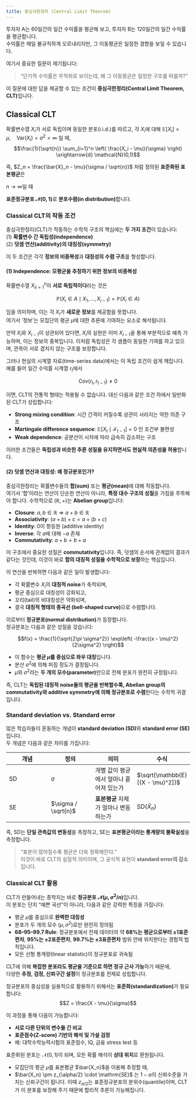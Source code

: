 ```yaml
---
title: 중심극한정리 (Central Limit Theorem)
---
```

투자자 A는 60일간의 일간 수익률을 평균해 보고, 투자자 B는 120일간의 일간 수익률을 평균합니다.  
수익률은 매일 불규칙하게 오르내리지만, 그 이동평균은 일정한 경향을 보일 수 있습니다.

여기서 중요한 질문이 제기됩니다:

> “단기적 수익률은 무작위로 보이는데, 왜 그 이동평균은 일정한 구조를 따를까?”

이 질문에 대한 답을 제공할 수 있는 조건이 **중심극한정리(Central Limit Theorem, CLT)**입니다.

## Classical CLT

확률변수열 ${X_i}$가 서로 독립이며 동일한 분포(i.i.d.)를 따르고, 각 $X_i$에 대해
$\mathbb{E}[X_i] = \mu,\quad \mathrm{Var}(X_i) = \sigma^2 < \infty$ 일 때,
$$\frac{1}{\sqrt{n}} \sum_{i=1}^n \left( \frac{X_i - \mu}{\sigma} \right) \xrightarrow{d} \mathcal{N}(0,1)$$

즉, $Z_n = \frac{\bar{X}_n - \mu}{\sigma / \sqrt{n}}$ 처럼 정의된 **표준화된 표본평균**은 

$n \to \infty$일 때 

**표준정규분포 $\mathcal{N}(0,1)$**로 **분포수렴(in distribution)**합니다.


### Classical CLT의 작동 조건

중심극한정리(CLT)가 작동하는 수학적 구조의 핵심에는 **두 가지 조건**이 있습니다:  
(1) **확률변수 간 독립성(independence)**  
(2) **덧셈 연산(additivity)의 대칭성(symmetry)**

이 두 조건은 각각 **정보의 비중복성**과 **대칭성의 수렴 구조**를 형성합니다.

#### (1) Independence: 모평균을 추정하기 위한 정보의 비중복성

확률변수열 ${X_i}_{i=1}^n$이 **서로 독립적이다**라는 것은

$$\mathbb{P}(X_i \in A \mid X_1, \dots, X_{i-1}) = \mathbb{P}(X_i \in A)$$

임을 의미하며, 이는 각 $X_i$가 **새로운 정보**를 제공함을 뜻합니다.  
여기서 ‘정보’는 모집단의 평균 $\mu$에 대한 추론에 기여하는 요소로 해석됩니다.

만약 $X_i$와 $X_{i-1}$이 상관되어 있다면, $X_i$의 실현은 이미 $X_{i-1}$을 통해 부분적으로 예측 가능하며, 이는 정보의 중복입니다.  이처럼 독립성은 각 샘플이 동일한 기여를 하고 있으며, 관측이 서로 겹치지 않는 구조를 보장합니다.

그러나 현실의 시계열 자료(time-series data)에서는 이 독립 조건이 쉽게 깨집니다.  
예를 들어 일간 수익률 시계열 ${r_t}$에서

$$\mathrm{Cov}(r_t, r_{t-1}) \neq 0$$

이면, CLT의 전통적 형태는 적용될 수 없습니다. 대신 다음과 같은 조건 하에서 일반화된 CLT가 성립합니다:

- **Strong mixing condition**: 시간 간격이 커질수록 상관이 사라지는 약한 의존 구조
- **Martingale difference sequence**: $\mathbb{E}[X_t \mid \mathcal{F}_{t-1}] = 0$ 인 조건부 불편성
- **Weak dependence**: 공분산이 시차에 따라 급속히 감소하는 구조

이러한 조건들은 **독립성과 비슷한 추론 성질을 유지하면서도 현실적 의존성을 허용**합니다.


#### (2) 덧셈 연산과 대칭성: 왜 정규분포인가?

중심극한정리는 확률변수들의 **합(sum)** 또는 **평균(mean)**에 대해 작동합니다.  
여기서 ‘합’이라는 연산이 단순한 연산이 아니라, **특정 대수 구조의 성질**을 가짐을 주목해야 합니다.
수학적으로 $(\mathbb{R}, +)$는 **Abelian group**입니다:

- **Closure**: $a, b \in \mathbb{R} \Rightarrow a + b \in \mathbb{R}$
- **Associativity**: $(a + b) + c = a + (b + c)$
- **Identity**: $0$이 항등원 (additive identity)
- **Inverse**: 각 $a$에 대해 $-a$ 존재
- **Commutativity**: $a + b = b + a$

이 구조에서 중요한 성질은 **commutativity**입니다.  즉, 덧셈의 순서에 관계없이 결과가 같다는 것인데, 이것이 바로 **합의 대칭적 성질을 수학적으로 보장**하는 핵심입니다.

이 연산을 반복하면 다음과 같은 일이 발생합니다:

- 각 확률변수 $X_i$의 **대칭적 noise**가 축적되며,
- 평균 중심으로 대칭성이 강화되고,
- 꼬리(tail)의 비대칭성은 약화되며,
- 결국 **대칭적 형태의 종곡선 (bell-shaped curve)**으로 수렴합니다.

이로부터 **정규분포(normal distribution)**가 등장합니다.  
정규분포는 다음과 같은 성질을 갖습니다:

$$f(x) = \frac{1}{\sqrt{2\pi \sigma^2}} \exp\left( -\frac{(x - \mu)^2}{2\sigma^2} \right)$$

- 이 함수는 **평균 $\mu$를 중심으로 좌우 대칭**입니다.
- 분산 $\sigma^2$에 의해 퍼짐 정도가 결정됩니다.
- $\mu$와 $\sigma^2$라는 **두 개의 모수(parameter)**만으로 전체 분포가 완전히 규정됩니다.

즉, CLT는 **독립된 대칭적 noise들의 평균을 반복할수록, Abelian group의 commutativity와 additive symmetry에 의해 정규분포로 수렴**한다는 수학적 귀결입니다.


### Standard deviation vs. Standard error

많은 학습자들이 혼동하는 개념이 **standard deviation (SD)**와 **standard error (SE)**입니다.  
두 개념은 다음과 같은 차이를 가집니다:

|개념|정의|의미|수식|
|---|---|---|---|
|SD|$\sigma$|개별 값이 평균에서 얼마나 흩어져 있는가|$\sqrt{\mathbb{E}[(X - \mu)^2]}$|
|SE|$\sigma / \sqrt{n}$|**표본평균** 자체가 얼마나 변동하는가|$\mathrm{SD}(\bar{X}_n)$|

즉, SD는 **단일 관측값의 변동성**을 측정하고, SE는 **표본평균이라는 통계량의 불확실성**을 측정합니다.

> “표본이 많아질수록 평균은 더욱 정확해진다.”  
> 이것이 바로 CLT의 실질적 의미이며, 그 공식적 표현이 **standard error의 감소**입니다.


### Classical CLT 활용

CLT가 만들어내는 종착지는 바로 **정규분포 $\mathcal{N}(\mu, \sigma^2/n)$**입니다.  
이 분포는 단지 "예쁜 곡선"이 아니라, 다음과 같은 강력한 특징을 가집니다:

- 평균 $\mu$를 중심으로 **완벽한 대칭성**
- 분포가 두 개의 모수 $(\mu, \sigma^2)$로만 완전히 정의됨
- **68–95–99.7 Rule**: 정규분포에서 전체 데이터의 약 **68%는 평균으로부터 ±1표준편차**, **95%는 ±2표준편차**, **99.7%는 ±3표준편차** 범위 안에 위치한다는 경험적 법칙입니다. 
- 모든 선형 통계량(linear statistic)이 정규분포로 귀속됨

CLT에 의해 **복잡한 분포라도 평균을 기준으로 하면 정규 근사 가능**하기 때문에,  
다양한 **추정, 검정, 신뢰구간 설정**이 정규분포를 전제로 성립합니다.

정규분포의 중심성을 실용적으로 활용하기 위해서는 **표준화(standardization)**가 필요합니다:
$$Z = \frac{X - \mu}{\sigma}$$

이 과정을 통해 다음이 가능합니다:

- **서로 다른 단위의 변수들 간 비교**
- **표준점수(Z-score) 기반의 해석 및 가설 검정**
- 예: 대학수학능력시험의 표준점수, IQ, 금융 stress test 등

표준화된 분포는 $\mathcal{N}(0, 1)$이 되며, 모든 확률 해석이 **상대 위치**로 환원됩니다.

- 모집단의 평균 $\mu$를 표본평균 $\bar{X_n}$을 이용해 추정할 때,  
- $\bar{X_n} \pm z_{\alpha/2} \cdot \mathrm{SE}$  는 $1 - \alpha$의 신뢰수준을 가지는 신뢰구간이 됩니다. 이때 $z_{\alpha/2}$는 표준정규분포의 분위수(quantile)이며, CLT가 이 분포를 보장해 주기 때문에 합리적 추론이 가능해집니다.